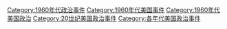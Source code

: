 [[Category:1960年代政治事件|Category:1960年代政治事件]]
[[Category:1960年代美国事件|Category:1960年代美国事件]]
[[Category:1960年代美国政治|Category:1960年代美国政治]]
[[Category:20世纪美国政治事件|Category:20世纪美国政治事件]]
[[Category:各年代美国政治事件|Category:各年代美国政治事件]]